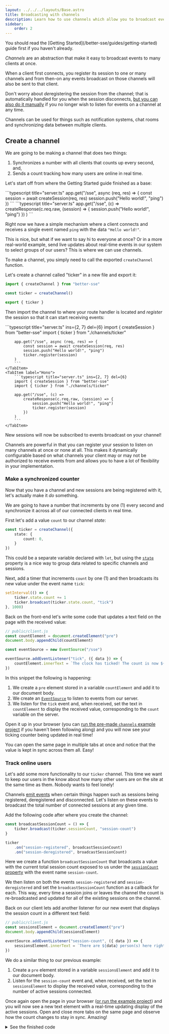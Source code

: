 ```yaml
---
layout: ../../../layouts/Base.astro
title: Broadcasting with channels
description: Learn how to use channels which allow you to broadcast events to many clients at once.
sidebar:
    order: 2
---
```




<Aside>
	You should read the [Getting Started](/better-sse/guides/getting-started) guide first if you haven't already.
</Aside>

*Channels* are an abstraction that make it easy to broadcast events to many clients at once.

When a client first connects, you register its session to one or many channels and from then-on any events broadcast on those channels will also be sent to that client.

Don't worry about *de*registering the session from the channel; that is automatically handled for you when the session disconnects, [but you can also do it manually](/better-sse/reference/api/#channelderegister-session-session--this) if you no longer wish to listen for events on a channel at any time.

Channels can be used for things such as notification systems, chat rooms and synchronizing data between multiple clients.

## Create a channel

We are going to be making a channel that does two things:

1. Synchronizes a number with all clients that counts up every second, and,
2. Sends a count tracking how many users are online in real time.

Let's start off from where the Getting Started guide finished as a base:

<Tabs syncKey="framework">
    <TabItem label="Express">
        ```typescript title="server.ts"
        app.get("/sse", async (req, res) => {
            const session = await createSession(req, res)
            session.push("Hello world!", "ping")
        })
        ```
    </TabItem>
    <TabItem label="Hono">
        ```typescript title="server.ts"
        app.get("/sse", (c) =>
            createResponse(c.req.raw, (session) => {
                session.push("Hello world!", "ping")
            })
        )
        ```
    </TabItem>
</Tabs>

Right now we have a simple mechanism where a client connects and receives a single event named `ping` with the data `"Hello world!"`.

This is nice, but what if we want to say hi to everyone at once? Or in a more real-world example, send live updates about real-time events in our system to select groups of our users? This is where we can use channels.

To make a channel, you simply need to call the exported `createChannel` function.

Let's create a channel called "ticker" in a new file and export it:

```typescript title="channels/ticker.ts"
import { createChannel } from "better-sse"

const ticker = createChannel()

export { ticker }
```

Then import the channel to where your route handler is located and *register* the session so that it can start receiving events:

<Tabs syncKey="framework">
    <TabItem label="Express">
        ```typescript title="server.ts" ins={2, 7} del={6}
        import { createSession } from "better-sse"
        import { ticker } from "./channels/ticker"

        app.get("/sse", async (req, res) => {
            const session = await createSession(req, res)
            session.push("Hello world!", "ping")
            ticker.register(session)
        )
        ```
    </TabItem>
    <TabItem label="Hono">
        ```typescript title="server.ts" ins={2, 7} del={6}
        import { createSession } from "better-sse"
        import { ticker } from "./channels/ticker"

        app.get("/sse", (c) => 
            createResponse(c.req.raw, (session) => {
                session.push("Hello world!", "ping")
                ticker.register(session)
            })
        )
        ```
    </TabItem>
</Tabs>

New sessions will now be subscribed to events broadcast on your channel!

Channels are powerful in that you can register your session to listen on many channels at once or none at all. This makes it dynamically configurable based on what channels your client may or may not be authorized to receive events from and allows you to have a lot of flexibility in your implementation.

### Make a synchronized counter

Now that you have a channel and new sessions are being registered with it, let's actually make it *do* something.

We are going to have a number that increments by one (1) every second and synchronize it across all of our connected clients in real time.

First let's add a value `count` to our channel *state*:

```typescript title="channels/ticker.ts" ins={2-4}
const ticker = createChannel({
    state: {
        count: 0,
    }
})
```

This could be a separate variable declared with `let`, but using the [`state`](/better-sse/reference/api/#channelstate-state) property is a nice way to group data related to specific channels and sessions.

Next, add a timer that increments `count` by one (1) and then broadcasts its new value under the event name `tick`:

```typescript title="channels/ticker.ts"
setInterval(() => {
    ticker.state.count += 1
    ticker.broadcast(ticker.state.count, "tick")
}, 1000)
```

Back on the front-end let's write some code that updates a text field on the page with the received value:

```typescript
// public/client.js
const countElement = document.createElement("pre")
document.body.appendChild(countElement)

const eventSource = new EventSource("/sse")

eventSource.addEventListener("tick", ({ data }) => {
	countElement.innerText = `The clock has ticked! The count is now ${data}.`
})
```

In this snippet the following is happening:

1. We create a `pre` element stored in a variable `countElement` and add it to our document body.
2. We create an [`EventSource`](https://developer.mozilla.org/en-US/docs/Web/API/EventSource) to listen to events from our server.
3. We listen for the `tick` event and, when received, set the text in `countElement` to display the received value, corresponding to the `count` variable on the server.

Open it up in your browser (you can [run the pre-made `channels` example project](https://github.com/MatthewWid/better-sse/tree/master/examples/channels) if you haven't been following along) and you will now see your ticking counter being updated in real time!

You can open the same page in multiple tabs at once and notice that the value is kept in sync across them all. Easy!

### Track online users

Let's add some more functionality to our `ticker` channel. This time we want to keep our users in the know about how many other users are on the site at the same time as them. Nobody wants to feel lonely!

Channels [emit events](https://nodejs.org/api/events.html#events_class_eventemitter) when certain things happen such as sessions being registered, deregistered and disconnected. Let's listen on these events to broadcast the total number of connected sessions at any given time.

Add the following code after where you create the channel:

```typescript title="channels/ticker.ts"
const broadcastSessionCount = () => {
	ticker.broadcast(ticker.sessionCount, "session-count")
}

ticker
	.on("session-registered", broadcastSessionCount)
	.on("session-deregistered", broadcastSessionCount)
```

Here we create a function `broadcastSessionCount` that broadcasts a value with the current total session count exposed to us under the [`sessionCount` property](/better-sse/reference/api/#channelsessioncount-number) with the event name `session-count`.

We then listen on both the events `session-registered` and `session-deregistered` and set the `broadcastSessionCount` function as a callback for each. This way, every time a session joins or leaves the channel the count is re-broadcasted and updated for all of the existing sessions on the channel.

Back on our client lets add another listener for our new event that displays the session count in a different text field:

```typescript
// public/client.js
const sessionsElement = document.createElement("pre")
document.body.appendChild(sessionsElement)

eventSource.addEventListener("session-count", ({ data }) => {
	sessionsElement.innerText = `There are ${data} person(s) here right now!`
})
```

We do a similar thing to our previous example:

1. Create a `pre` element stored in a variable `sessionsElement` and add it to our document body.
2. Listen for the `session-count` event and, when received, set the text in `sessionsElement` to display the received value, corresponding to the number of active sessions connected.

Once again open the page in your browser ([or run the example project](https://github.com/MatthewWid/better-sse/tree/master/examples/channels)) and you will now see a new text element with a real-time updating display of the active sessions. Open and close more tabs on the same page and observe how the count changes to stay in sync. Amazing!

<details>
	<summary>See the finished code</summary>

<Tabs syncKey="framework">
    <TabItem label="Express">
        ```typescript title="server.ts"
        import express from "express"
        import { createSession } from "better-sse"
        import { ticker } from "./channels/ticker"

        const app = express()

        app.use(express.static("./public"))

        app.get("/sse", async (req, res) => {
            const session = await createSession(req, res)
            ticker.register(session)
        })

        app.listen(8080)
        ```
    </TabItem>
    <TabItem label="Hono">
        ```typescript title="server.ts"
        import { Hono } from "hono"
        import { serve } from "@hono/node-server"
        import { serveStatic } from "@hono/node-server/serve-static"
        import { createResponse } from "better-sse"
        import { ticker } from "./channels/ticker"

        const app = new Hono()

        app.use("*", serveStatic({ root: "./public" }))

        app.get("/sse", (c) =>
            createResponse(c.req.raw, (session) => {
                ticker.register(session)
            })
        )

        serve({
            fetch: app.fetch,
            port: 8080,
        })
        ```
    </TabItem>
</Tabs>

```typescript title="channels/ticker.ts"
import { createChannel } from "better-sse"

const ticker = createChannel({
    state: {
        count: 0,
    },
})

setInterval(() => {
	ticker.broadcast(ticket.state.count++, "tick")
}, 1000)

const broadcastSessionCount = () => {
	ticker.broadcast(ticker.sessionCount, "session-count")
}

ticker
	.on("session-registered", broadcastSessionCount)
	.on("session-deregistered", broadcastSessionCount)

export { ticker }
```

```typescript
// public/client.js
const eventSource = new EventSource("/sse")

const sessionsElement = document.createElement("pre")
document.body.appendChild(sessionsElement)

eventSource.addEventListener("tick", ({ data }) => {
	countElement.innerText = `The clock has ticked! The count is now ${data}.`
})

const countElement = document.createElement("pre")
document.body.appendChild(countElement)

eventSource.addEventListener("session-count", ({ data }) => {
	sessionsElement.innerText = `There are ${data} person(s) here right now!`
})
```
</details>

